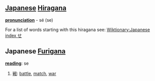 == [[Japanese]] [[Hiragana]] ==
'''[[pronunciation]]''' - sé (se)

For a list of words starting with this hiragana see: [[Wiktionary:Japanese index せ]]

== Japanese [[Furigana]] ==                             

'''[[reading]]''': se

# [[戦]]: [[battle]], [[match]], [[war]]